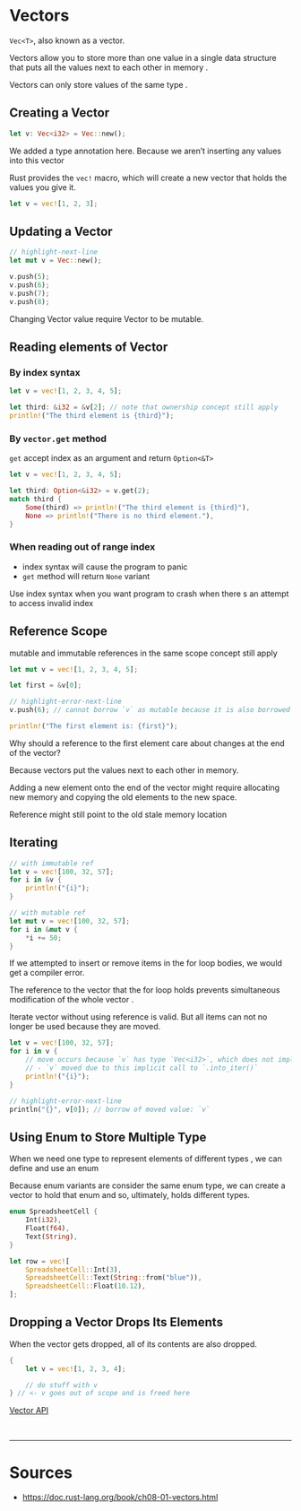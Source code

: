 # Vectors

`Vec<T>`, also known as a vector.

Vectors allow you to store more than one value in a single data structure that <Color color="var(--secondary-font-color)"> puts all the values next to each other in memory </Color>.

Vectors can only store values of the <Color color="var(--secondary-font-color)"> same type </Color>.

## Creating a Vector

```rust title= showLineNumbers
let v: Vec<i32> = Vec::new();
```

<Admonition type="note" title="note">

We added a type annotation here. Because we aren’t inserting any values into this vector

</Admonition>

Rust provides the `vec!` macro, which will create a new vector that holds the values you give it.

```rust title= showLineNumbers
let v = vec![1, 2, 3];
```

## Updating a Vector

```rust title= showLineNumbers
// highlight-next-line
let mut v = Vec::new();

v.push(5);
v.push(6);
v.push(7);
v.push(8);
```

<Admonition type="note" title="note">

Changing Vector value require Vector to be mutable.

</Admonition>

## Reading elements of Vector

### By index syntax

```rust title= showLineNumbers
let v = vec![1, 2, 3, 4, 5];

let third: &i32 = &v[2]; // note that ownership concept still apply
println!("The third element is {third}");
```

### By `vector.get` method

`get` accept index as an argument and return `Option<&T>`

```rust title= showLineNumbers
let v = vec![1, 2, 3, 4, 5];

let third: Option<&i32> = v.get(2);
match third {
    Some(third) => println!("The third element is {third}"),
    None => println!("There is no third element."),
}
```

### When reading out of range index

- index syntax will cause the program to panic
- `get` method will return `None` variant

<Admonition type="tip" title="tip">

Use index syntax when you want program to crash when there s an attempt to access invalid index

</Admonition>

## Reference Scope

mutable and immutable references in the same scope concept still apply

```rust title= showLineNumbers
let mut v = vec![1, 2, 3, 4, 5];

let first = &v[0];

// highlight-error-next-line
v.push(6); // cannot borrow `v` as mutable because it is also borrowed as immutable

println!("The first element is: {first}");
```

<Admonition type="info" title="info">

Why should a reference to the first element care about changes at the end of the vector?

Because vectors put the values next to each other in memory.

Adding a new element onto the end of the vector might require allocating new memory and copying the old elements to the new space.

Reference might still point to the old stale memory location

</Admonition>

## Iterating

```rust title= showLineNumbers
// with immutable ref
let v = vec![100, 32, 57];
for i in &v {
    println!("{i}");
}

// with mutable ref
let mut v = vec![100, 32, 57];
for i in &mut v {
    *i += 50;
}
```

<Admonition type="note" title="note">

If we attempted to insert or remove items in the for loop bodies, we would get a compiler error.

The reference to the vector that the for loop holds <Color color="var(--secondary-font-color)"> prevents simultaneous modification </Color> <Color color="var(--primary-font-color)"> of the whole vector </Color>.

</Admonition>

<Admonition type="info" title="info">

Iterate vector without using reference is valid. But all items can not no longer be used because they are moved.

```rust title= showLineNumbers
let v = vec![100, 32, 57];
for i in v {
    // move occurs because `v` has type `Vec<i32>`, which does not implement the `Copy` trait
    // - `v` moved due to this implicit call to `.into_iter()`
    println!("{i}");
}

// highlight-error-next-line
println("{}", v[0]); // borrow of moved value: `v`
```

</Admonition>

## Using Enum to Store Multiple Type

When we need <Color color="var(--secondary-font-color)"> one type to represent elements of different types </Color>, we can define and use an enum

Because enum variants are consider the same enum type, we can create a vector to hold that enum and so, ultimately, holds different types.

```rust title= showLineNumbers
enum SpreadsheetCell {
    Int(i32),
    Float(f64),
    Text(String),
}

let row = vec![
    SpreadsheetCell::Int(3),
    SpreadsheetCell::Text(String::from("blue")),
    SpreadsheetCell::Float(10.12),
];
```

## Dropping a Vector Drops Its Elements

When the vector gets dropped, all of its contents are also dropped.

```rust title= showLineNumbers
{
    let v = vec![1, 2, 3, 4];

    // do stuff with v
} // <- v goes out of scope and is freed here
```

<Admonition type="tip" title="later" icon="">

[Vector API](https://doc.rust-lang.org/std/vec/struct.Vec.html)

</Admonition>

<br />

---

# Sources

- https://doc.rust-lang.org/book/ch08-01-vectors.html
